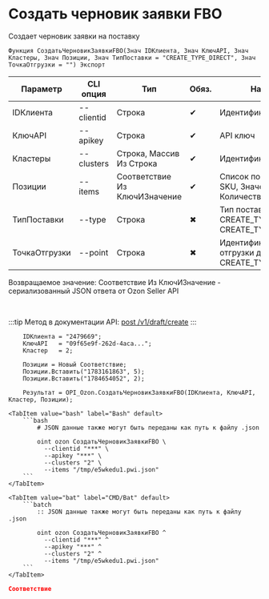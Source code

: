 ﻿---
sidebar_position: 4
description: Создать черновик заявки FBO и другие функции для работы с Ozon в Открытом пакете интеграций - бесплатной open-source библиотеке интеграций для 1С:Предприятие 8, OneScript и CLI
keywords: [1C, 1С, 1С:Предприятие, 1С:Предприятие 8.3, API, Интеграция, Сервисы, Обмен, OneScript, CLI, Ozon]
---


# Создать черновик заявки FBO
 Создает черновик заявки на поставку



`Функция СоздатьЧерновикЗаявкиFBO(Знач IDКлиента, Знач КлючAPI, Знач Кластеры, Знач Позиции, Знач ТипПоставки = "CREATE_TYPE_DIRECT", Знач ТочкаОтгрузки = "") Экспорт`

  | Параметр | CLI опция | Тип | Обяз. | Назначение |
  |-|-|-|-|-|
  | IDКлиента | --clientid | Строка | &#x2714; | Идентификатор клиента |
  | КлючAPI | --apikey | Строка | &#x2714; | API ключ |
  | Кластеры | --clusters | Строка, Массив Из Строка | &#x2714; | Идентификаторы кластеров |
  | Позиции | --items | Соответствие Из КлючИЗначение | &#x2714; | Список позиций: Ключ > SKU, Значение > Количество |
  | ТипПоставки | --type | Строка | &#x2716; | Тип поставки: CREATE_TYPE_CROSSDOCK, CREATE_TYPE_DIRECT |
  | ТочкаОтгрузки | --point | Строка | &#x2716; | Идентификатор точки отгрузки для CREATE_TYPE_CROSSDOCK |

  
  Возвращаемое значение:   Соответствие Из КлючИЗначение - сериализованный JSON ответа от Ozon Seller API

<br/>

:::tip
Метод в документации API: [post /v1/draft/create](https://docs.ozon.ru/api/seller/#operation/SupplyDraftAPI_DraftCreate)
:::
<br/>



```bsl title="Пример использования для 1С:Предприятие/OneScript"
    IDКлиента = "2479669";
    КлючAPI   = "09f65e9f-262d-4aca...";
    Кластер   = 2;

    Позиции = Новый Соответствие;
    Позиции.Вставить("1783161863", 5);
    Позиции.Вставить("1784654052", 2);

    Результат = OPI_Ozon.СоздатьЧерновикЗаявкиFBO(IDКлиента, КлючAPI, Кластер, Позиции);
```
    

 <Tabs>
  
    <TabItem value="bash" label="Bash" default>
        ```bash
            # JSON данные также могут быть переданы как путь к файлу .json
            
            oint ozon СоздатьЧерновикЗаявкиFBO \
              --clientid "***" \
              --apikey "***" \
              --clusters "2" \
              --items "/tmp/e5wkedu1.pwi.json"
        ```
    </TabItem>
  
    <TabItem value="bat" label="CMD/Bat" default>
        ```batch
            :: JSON данные также могут быть переданы как путь к файлу .json
            
            oint ozon СоздатьЧерновикЗаявкиFBO ^
              --clientid "***" ^
              --apikey "***" ^
              --clusters "2" ^
              --items "/tmp/e5wkedu1.pwi.json"
        ```
    </TabItem>
</Tabs>


```json title="Результат"
Соответствие
```
